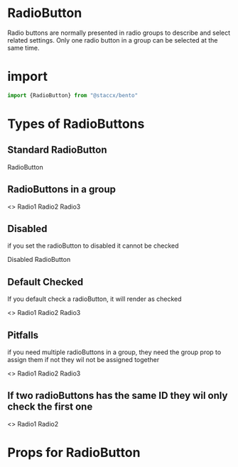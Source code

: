 

<Meta title="Components|Forms/RadioButton" component={RadioButton}/>


# RadioButton
Radio buttons are normally presented in radio groups to describe and select related settings. Only one radio button in a group can be selected at the same time.

# import

```javascript
import {RadioButton} from "@staccx/bento"
```

# Types of RadioButtons


## Standard RadioButton
<Preview>
  <Story name="Standard">
   <RadioButton id="123">RadioButton</RadioButton>
  </Story>
</Preview>

## RadioButtons in a group
<Preview>
  <Story name="Group">
  <>
   <RadioButton id="124" group="test">Radio1</RadioButton>
   <RadioButton id="125" group="test">Radio2</RadioButton>
   <RadioButton id="126" group="test">Radio3</RadioButton>
   </>
  </Story>
</Preview>

## Disabled
if you set the radioButton to disabled it cannot be checked

<Preview>
  <Story name="Disabled">
   <RadioButton id="130" disabled>Disabled RadioButton</RadioButton>
  </Story>
</Preview>

## Default Checked
If you default check a radioButton, it will render as checked

<Preview>
  <Story name="Default Checked">
     <>
      <RadioButton id="134" group="test" defaultChecked>Radio1</RadioButton>
      <RadioButton id="135" group="test">Radio2</RadioButton>
      <RadioButton id="136" group="test">Radio3</RadioButton>
      </>
  </Story>
</Preview>

## Pitfalls
if you need multiple radioButtons in a group, they need the group prop to assign them if not they wil not be assigned together


<Preview>
  <Story name="NoGroup">
  <>
   <RadioButton id="127">Radio1</RadioButton>
   <RadioButton id="128">Radio2</RadioButton>
   <RadioButton id="129">Radio3</RadioButton>
   </>
  </Story>
</Preview>

## If two radioButtons has the same ID they wil only check the first one

<Preview>
  <Story name="sameId">
  <>
   <RadioButton id="120">Radio1</RadioButton>
   <RadioButton id="120">Radio2</RadioButton>
   </>
  </Story>
</Preview>



# Props for RadioButton
<Props of={RadioButton} />
